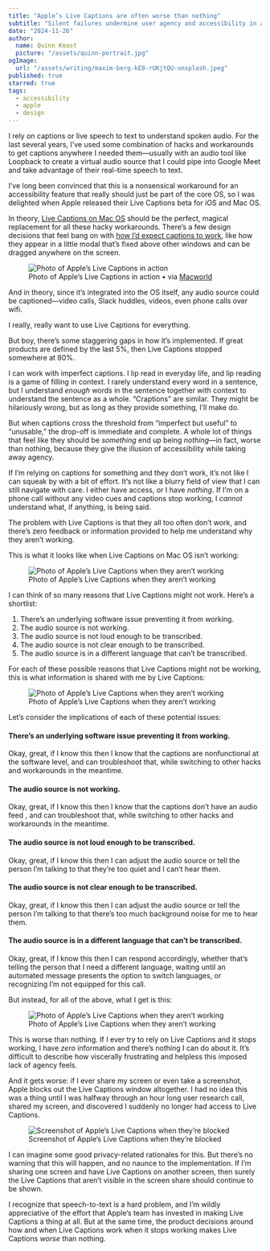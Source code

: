 ```yaml
---
title: "Apple’s Live Captions are often worse than nothing"
subtitle: "Silent failures undermine user agency and accessibility in a feature for accessibility"
date: "2024-11-26"
author:
  name: Quinn Keast
  picture: "/assets/quinn-portrait.jpg"
ogImage:
  url: "/assets/writing/maxim-berg-kE8-rUKjtQU-unsplash.jpeg"
published: true
starred: true
tags:
  - accessibility
  - apple
  - design
---
```


I rely on captions or live speech to text to understand spoken audio. For the last several years, I’ve used some combination of hacks and workarounds to get captions anywhere I needed them—usually with an audio tool like Loopback to create a virtual audio source that I could pipe into Google Meet and take advantage of their real-time speech to text.

I’ve long been convinced that this is a nonsensical workaround for an accessibility feature that really should just be part of the core OS, so I was delighted when Apple released their Live Captions beta for iOS and Mac OS.

In theory, <a href="https://support.apple.com/en-ca/guide/mac-help/mchldd11f4fd/mac" target="_blank">Live Captions on Mac OS</a> should be the perfect, magical replacement for all these hacky workarounds. There’s a few design decisions that feel bang on with <a href="/writing/these-are-design-principles-for-real-time-captions-in-video-calls">how I’d expect captions to work</a>, like how they appear in a little modal that’s fixed above other windows and can be dragged anywhere on the screen.

<figure class="mt-8">
<img src="/assets/writing/mac911-live-captions-macos-bordered.png" alt="Photo of Apple’s Live Captions in action" />
<figcaption>Photo of Apple’s Live Captions in action • via <a href="https://www.macworld.com/article/1444376/how-to-try-the-live-captions-beta.html" target="_blank">Macworld</a></figcaption>
</figure>

And in theory, since it’s integrated into the OS itself, any audio source could be captioned—video calls, Slack huddles, videos, even phone calls over wifi.

I really, really want to use Live Captions for everything.

But boy, there’s some staggering gaps in how it’s implemented. If great products are defined by the last 5%, then Live Captions stopped somewhere at 80%.

I can work with imperfect captions. I lip read in everyday life, and lip reading is a game of filling in context. I rarely understand every word in a sentence, but I understand *enough* words in the sentence together with context to understand the sentence as a whole. “Craptions” are similar. They might be hilariously wrong, but as long as they provide something, I’ll make do.

But when captions cross the threshold from “imperfect but useful” to “unusable,” the drop-off is immediate and complete. A whole lot of things that feel like they should be *something* end up being *nothing*—in fact, worse than nothing, because they give the illusion of accessibility while taking away agency.

If I’m relying on captions for something and they don’t work, it’s not like I can squeak by with a bit of effort. It’s not like a blurry field of view that I can still navigate with care. I either have access, or I have _nothing_. If I’m on a phone call without any video cues and captions stop working, I *cannot* understand what, if anything, is being said.

The problem with Live Captions is that they all too often don’t work, and there’s zero feedback or information provided to help me understand why they aren’t working.

This is what it looks like when Live Captions on Mac OS isn’t working:

<figure class="mt-8">
<img src="/assets/writing/captions.png" alt="Photo of Apple’s Live Captions when they aren’t working" />
<figcaption>Photo of Apple’s Live Captions when they aren’t working</figcaption>
</figure>

I can think of so many reasons that Live Captions might not work. Here’s a shortlist:

1. There’s an underlying software issue preventing it from working.
2. The audio source is not working.
3. The audio source is not loud enough to be transcribed.
4. The audio source is not clear enough to be transcribed.
5. The audio source is in a different language that can’t be transcribed.

For each of these possible reasons that Live Captions might not be working, this is what information is shared with me by Live Captions:

<figure class="mt-8">
<img src="/assets/writing/captions.png" alt="Photo of Apple’s Live Captions when they aren’t working" />
<figcaption>Photo of Apple’s Live Captions when they aren’t working</figcaption>
</figure>

Let’s consider the implications of each of these potential issues:

#### There’s an underlying software issue preventing it from working.

Okay, great, if I know this then I know that the captions are nonfunctional at the software level, and can troubleshoot that, while switching to other hacks and workarounds in the meantime.

#### The audio source is not working.

Okay, great, if I know this then I know that the captions don’t have an audio feed , and can troubleshoot that, while switching to other hacks and workarounds in the meantime.

#### The audio source is not loud enough to be transcribed.

Okay, great, if I know this then I can adjust the audio source or tell the person I’m talking to that they’re too quiet and I can’t hear them.

#### The audio source is not clear enough to be transcribed.

Okay, great, if I know this then I can adjust the audio source or tell the person I’m talking to that there’s too much background noise for me to hear them.

#### The audio source is in a different language that can’t be transcribed.

Okay, great, if I know this then I can respond accordingly, whether that’s telling the person that I need a different language, waiting until an automated message presents the option to switch languages, or recognizing I’m not equipped for this call.

But instead, for all of the above, what I get is this:

<figure class="mt-8">
<img src="/assets/writing/captions.png" alt="Photo of Apple’s Live Captions when they aren’t working" />
<figcaption>Photo of Apple’s Live Captions when they aren’t working</figcaption>
</figure>

This is worse than nothing. If I ever try to rely on Live Captions and it stops working, I have *zero* information and there’s nothing I can do about it. It’s difficult to describe how viscerally frustrating and helpless this imposed lack of agency feels.

And it gets worse: if I ever share my screen or even take a screenshot, Apple blocks out the Live Captions window altogether. I had no idea this was a thing until I was halfway through an hour long user research call, shared my screen, and discovered I suddenly no longer had access to Live Captions.

<figure class="mt-8">
<img src="/assets/writing/captions-blocked.png" alt="Screenshot of Apple’s Live Captions when they’re blocked" />
<figcaption>Screenshot of Apple’s Live Captions when they’re blocked</figcaption>
</figure>

I can imagine some good privacy-related rationales for this. But there’s no warning that this will happen, and no naunce to the implementation. If I’m sharing one screen and have Live Captions on another screen, then surely the Live Captions that aren’t visible in the screen share should continue to be shown.

I recognize that speech-to-text is a hard problem, and I’m wildly appreciative of the effort that Apple’s team has invested in making Live Captions a thing at all. But at the same time, the product decisions around how and when Live Captions work when it stops working makes Live Captions _worse_ than nothing.

